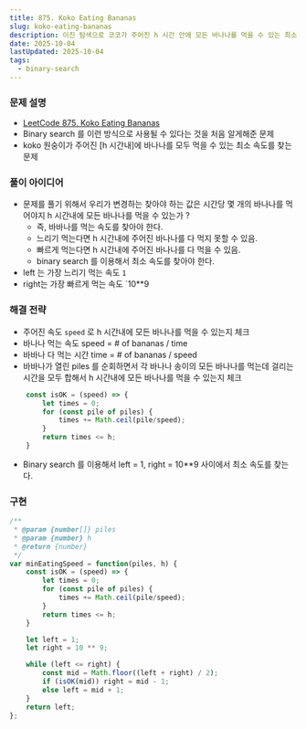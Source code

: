 ```yaml
---
title: 875. Koko Eating Bananas
slug: koko-eating-bananas
description: 이진 탐색으로 코코가 주어진 h 시간 안에 모든 바나나를 먹을 수 있는 최소 속도를 찾는 방법 정리
date: 2025-10-04
lastUpdated: 2025-10-04
tags:
  - binary-search
---
```


### 문제 설명
* [LeetCode 875. Koko Eating Bananas](https://leetcode.com/problems/koko-eating-bananas/)
* Binary search 를 이런 방식으로 사용될 수 있다는 것을 처음 알게해준 문제
* koko 원숭이가 주어진 [h 시간내]에 바나나를 모두 먹을 수 있는 최소 속도를 찾는 문제

### 풀이 아이디어
* 문제를 풀기 위해서 우리가 변경하는 찾아야 하는 값은 시간당 몇 개의 바나나를 먹어야지 h 시간내에 모든 바나나를 먹을 수 있는가 ?
   - 즉, 바바나를 먹는 속도를 찾아야 한다.
   - 느리기 먹는다면 h 시간내에 주어진 바나나를 다 먹지 못할 수 있음.
   - 빠르게 먹는다면 h 시간내에 주어진 바나나를 다 먹을 수 있음.
   - binary search 를 이용해서 최소 속도를 찾아야 한다.
* left 는 가장 느리기 먹는 속도 `1`
* right는 가장 빠르게 먹는 속도 `10**9


### 해결 전략
* 주어진 속도 `speed` 로 h 시간내에 모든 바나나를 먹을 수 있는지 체크
* 바나나 먹는 속도 speed = # of bananas / time 
* 바바나 다 먹는 시간 time = # of bananas / speed
* 바바나가 열린 piles 를 순회하면서 각 바나나 송이의 모든 바나나를 먹는데 걸리는 시간을 모두 합해서 h 시간내에 모든 바나나를 먹을 수 있는지 체크

```typescript
    const isOK = (speed) => {
        let times = 0;
        for (const pile of piles) {
            times += Math.ceil(pile/speed);
        }
        return times <= h;
    }
```

* Binary search 를 이용해서 left = 1, right = 10**9 사이에서 최소 속도를 찾는다.

### 구현
```typescript
/**
 * @param {number[]} piles
 * @param {number} h
 * @return {number}
 */
var minEatingSpeed = function(piles, h) {
    const isOK = (speed) => {
        let times = 0;
        for (const pile of piles) {
            times += Math.ceil(pile/speed);
        }
        return times <= h;
    }

    let left = 1;
    let right = 10 ** 9;

    while (left <= right) {
        const mid = Math.floor((left + right) / 2);
        if (isOK(mid)) right = mid - 1;
        else left = mid + 1;
    }
    return left;
};
```
